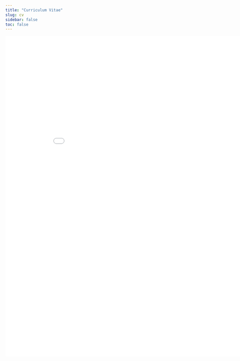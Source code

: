 ```yaml
---
title: "Curriculum Vitae"
slug: cv
sidebar: false
toc: false
---
```




```{=html}
<embed src="/files/cv.pdf" width="900px" height="1000px" />
```